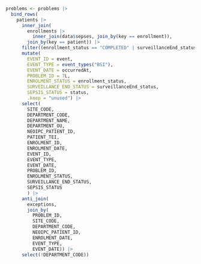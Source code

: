 ```r

problems <- problems |>
  bind_rows(
    patients |>
      inner_join(
        enrollments |>
          inner_join(data$sepses, join_by(key == enrollment)),
        join_by(key == patient)) |>
      filter((enrollment_status == "COMPLETED" | surveillanceEnd_status == "COMPLETED") & status != "COMPLETED") |>
      mutate(
        EVENT_ID = event,
        EVENT_TYPE = event_types("BSI"),
        EVENT_DATE = occurredAt,
        PROBLEM_ID = 7L,
        ENROLMENT_STATUS = enrollment_status,
        SURVEILLANCE_END_STATUS = surveillanceEnd_status,
        SEPSIS_STATUS = status,
        .keep = "unused") |>
      select(
        SITE_CODE,
        DEPARTMENT_CODE,
        DEPARTMENT_NAME,
        DEPARTMENT_OU,
        NEOIPC_PATIENT_ID,
        PATIENT_TEI,
        ENROLMENT_ID,
        ENROLMENT_DATE,
        EVENT_ID,
        EVENT_TYPE,
        EVENT_DATE,
        PROBLEM_ID,
        ENROLMENT_STATUS,
        SURVEILLANCE_END_STATUS,
        SEPSIS_STATUS
        ) |>
      anti_join(
        exceptions,
        join_by(
          PROBLEM_ID,
          SITE_CODE,
          DEPARTMENT_CODE,
          NEOIPC_PATIENT_ID,
          ENROLMENT_DATE,
          EVENT_TYPE,
          EVENT_DATE)) |>
      select(!DEPARTMENT_CODE))
```
